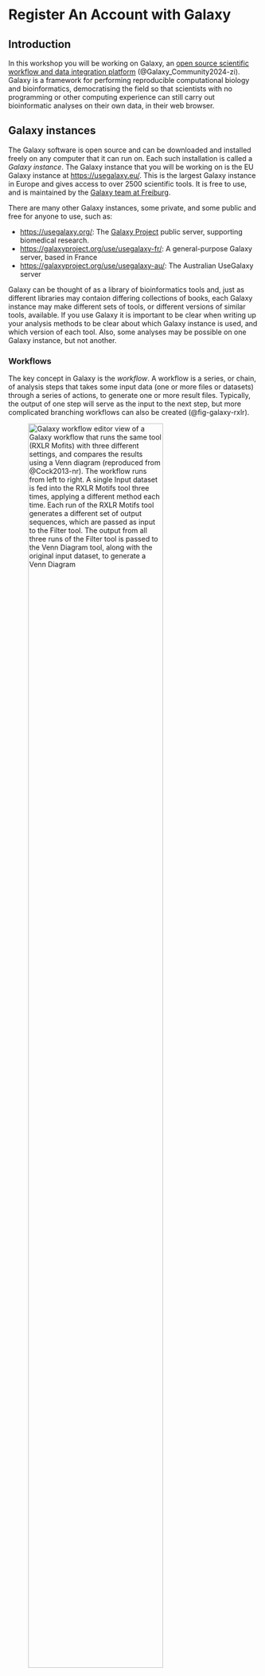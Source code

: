 # Register An Account with Galaxy {#sec-galaxy-registration}

## Introduction

In this workshop you will be working on Galaxy, an [open source scientific workflow and data integration platform](https://galaxyproject.org/) (@Galaxy_Community2024-zi). Galaxy is a framework for performing reproducible computational biology and bioinformatics, democratising the field so that scientists with no programming or other computing experience can still carry out bioinformatic analyses on their own data, in their web browser.

::: { .callout-note collapse="true" }
## Galaxy instances

The Galaxy software is open source and can be downloaded and installed freely on any computer that it can run on. Each such installation is called a _Galaxy instance_. The Galaxy instance that you will be working on is the EU Galaxy instance at [https://usegalaxy.eu/](https://usegalaxy.eu/). This is the largest Galaxy instance in Europe and gives access to over 2500 scientific tools. It is free to use, and is maintained by the [Galaxy team at Freiburg](https://usegalaxy-eu.github.io/freiburg/).

There are many other Galaxy instances, some private, and some public and free for anyone to use, such as:

- [https://usegalaxy.org/](https://usegalaxy.org/): The [Galaxy Project](https://galaxyproject.org/galaxy-project/) public server, supporting biomedical research.
- [https://galaxyproject.org/use/usegalaxy-fr/](https://usegalaxy.fr/): A general-purpose Galaxy server, based in France
- [https://galaxyproject.org/use/usegalaxy-au/](https://usegalaxy.org.au/): The Australian UseGalaxy server

Galaxy can be thought of as a library of bioinformatics tools and, just as different libraries may contaion differing collections of books, each Galaxy instance may make different sets of tools, or different versions of similar tools, available. If you use Galaxy it is important to be clear when writing up your analysis methods to be clear about which Galaxy instance is used, and which version of each tool. Also, some analyses may be possible on one Galaxy instance, but not another.
:::

### Workflows

The key concept in Galaxy is the _workflow_. A workflow is a series, or chain, of analysis steps that takes some input data (one or more files or datasets) through a series of actions, to generate one or more result files. Typically, the output of one step will serve as the input to the next step, but more complicated branching workflows can also be created (@fig-galaxy-rxlr).

![Galaxy workflow editor view of a Galaxy workflow that runs the same tool (`RXLR Mofits`) with three different settings, and compares the results using a Venn diagram (reproduced from @Cock2013-nr). The workflow runs from left to right. A single `Input dataset` is fed into the `RXLR Motifs` tool three times, applying a different method each time. Each run of the `RXLR Motifs` tool generates a different set of output sequences, which are passed as input to the `Filter` tool. The output from all three runs of the `Filter` tool is passed to the `Venn Diagram` tool, along with the original input dataset, to generate a Venn Diagram](assets/images/galaxy_workflow_noodles.jpg){#fig-galaxy-rxlr fig-alt="Galaxy workflow editor view of a Galaxy workflow that takes input data and passes it through a series of actions. The links between datasets and actions are shown as noodles on the diagram." width=80%}

Using Galaxy, you will build up a powerful bioinformatic analysis workflow to analyse your data, step-by-step, using a web browser. Galaxy allows you to save and share your workflows, to encourage reuse and reproducibility.

## Registering with Galaxy

::: { .callout-tip }
## Register with `usegalaxy.eu`

The first action you should take in this workshop, if you have not already created an account at [https://usegalaxy.eu/](https://usegalaxy.eu/), is to **create an account at [https://usegalaxy.eu/](https://usegalaxy.eu/)**.
:::

1. Go to the Galaxy [login/registration page](https://usegalaxy.eu/login/start?redirect=None)
2. If you have a `usegalaxy.eu` account already, then log in using your details and move on to the workshop proper.
3. If you do not already have a `usegalaxy.eu` account, then **click on the `Register here` link**.
4. Enter your **university email address** in the `Email address` field.
5. Choose a [secure password](https://passwordsgenerator.net/) and enter it into the `Password` and `Confirm password` fields.
6. Choose a public name to show (other people will be able to see this) and enter it in the `Public name` field.
7. Click on the `Create` button.

::: { .callout-important }
**You will receive a validation email at the account you registered with. You _must_ confirm your email to proceed.**
:::

